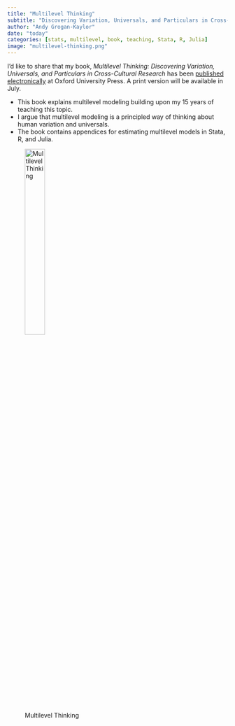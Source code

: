 ```yaml
---
title: "Multilevel Thinking"
subtitle: "Discovering Variation, Universals, and Particulars in Cross-Cultural Research"
author: "Andy Grogan-Kaylor"
date: "today"
categories: [stats, multilevel, book, teaching, Stata, R, Julia]
image: "multilevel-thinking.png"
---
```


I’d like to share that my book, *Multilevel Thinking: Discovering Variation, Universals, and Particulars in Cross-Cultural Research* has been [published electronically](https://academic.oup.com/book/60530) at Oxford University Press. A print version will be available in July.

* This book explains multilevel modeling building upon my 15 years of teaching this topic.
* I argue that multilevel modeling is a principled way of thinking about human variation and universals. 
* The book contains appendices for estimating multilevel models in Stata, R, and Julia.

![Multilevel Thinking](bookcover.jpeg){width=33%}







